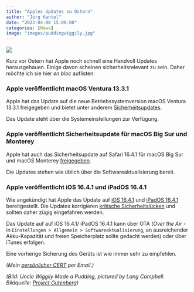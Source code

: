 ```yaml
---
title: "Apples Updates zu Ostern"
author: "Jörg Kantel"
date: "2023-04-08 15:00:00"
categories: [News]
image: "images/puddingwiggily.jpg"
---
```


[![](images/puddingwiggily-b.jpg)](https://www.gutenberg.org/files/50405/50405-h/images/i-009b.jpg)


Kurz vor Ostern hat Apple noch schnell eine Handvoll Updates herausgehauen. Einige davon scheinen sicherheitsrelevant zu sein. Daher möchte ich sie hier *en bloc* auflisten:

### Apple veröffentlicht macOS Ventura 13.3.1

Apple hat das Update auf die  neue Betriebssystemversion macOS Ventura 13.3.1 freigegeben und bietet unter anderem [Sicherheitsupdates](https://support.apple.com/de-de/HT213721).

Das Update steht über die Systemeinstellungen zur Verfügung.

### Apple veröffentlicht Sicherheitsupdate für macOS Big Sur und Monterey

Apple hat auch das Sicherheitsupdate auf Safari 16.4.1 für macOS Big Sur und macOS Monterey [freigegeben](https://support.apple.com/de-de/HT213722).

Die Updates stehen wie üblich über die Softwareaktualisierung bereit.

### Apple veröffentlicht iOS 16.4.1 und iPadOS 16.4.1

Wie angekündigt hat Apple das Update auf [iOS 16.4.1](https://support.apple.com/en-us/HT213407) und [iPadOS 16.4.1](https://support.apple.com/en-us/HT213408) bereitgestellt. Die Updates korrigieren [kritische Sicherheitslücken](https://support.apple.com/de-de/HT213720) und sollten daher zügig eingefahren werden.

Das Update auf auf iOS 16.4.1/ iPadOS 16.4.1 kann über OTA (*Over the Air* - in `Einstellungen > Allgemein > Softwareaktualisierung`, an ausreichender Akku-Kapazität und freien Speicherplatz sollte gedacht werden) oder über iTunes erfolgen.

Eine vorherige Sicherung des Geräts ist wie immer sehr zu empfehlen.

*(Mein [persönlicher CERT](http://www.gwdg.de/~mreiman1/) per Email.)*

*(Bild: Uncle Wiggily Made a Pudding, pictured by Lang Campbell. Bildquelle: [Project Gutenberg](https://www.gutenberg.org/files/50405/50405-h/50405-h.htm))*
